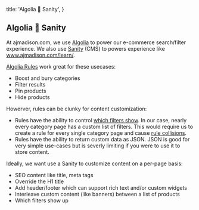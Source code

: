 
  title: 'Algolia 🤝 Sanity',
}

## Algolia 🤝 Sanity

At ajmadison.com, we use [Algolia](https://www.algolia.com/) to power our e-commerce search/filter experience. We also use [Sanity](https://sanity.io/) (CMS) to powers experience like www.ajmadison.com/learn/.

[Algolia Rules](https://www.algolia.com/doc/guides/managing-results/rules/rules-overview/) work great for these usecases:
- Boost and bury categories
- Filter results
- Pin products
- Hide products

Howerver, rules can be clunky for content customization:
- Rules have the ability to control [which filters show](https://www.algolia.com/doc/guides/solutions/ecommerce/business-users/ongoing-optimizations/merchandise-facets/). In our case, nearly every category page has a custom list of filters. This would require us to create a rule for every single category page and cause [rule collisions](https://www.algolia.com/doc/guides/managing-results/rules/rules-overview/in-depth/rule-matching-algorithm/#precedence-logic).
- Rules have the ability to return custom data as JSON. JSON is good for very simple use-cases but is severly limiting if you were to use it to store content.

Ideally, we want use a Sanity to customize content on a per-page basis:
- SEO content like title, meta tags
- Override the H1 title
- Add header/footer which can support rich text and/or custom widgets
- Interleave custom content (like banners) between a list of products
- Which filters show up
